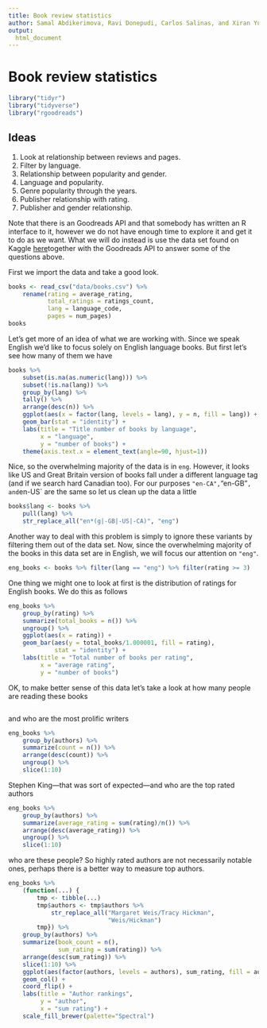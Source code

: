 ```yaml
---
title: Book review statistics
author: Samal Abdikerimova, Ravi Donepudi, Carlos Salinas, and Xiran Yu
output:
  html_document
---
```


# Book review statistics

```r
library("tidyr")
library("tidyverse")
library("rgoodreads")
```

[rgoodreads]: https://github.com/Famguy/rgoodreads
[goodreads-kaggle]: https://www.kaggle.com/jealousleopard/goodreadsbooks/
## Ideas

1. Look at relationship between reviews and pages.
2. Filter by language.
3. Relationship between popularity and gender.
4. Language and popularity.
5. Genre popularity through the years.
6. Publisher relationship with rating.
7. Publisher and gender relationship.


Note that there is an Goodreads API and that somebody has written an R interface
to it, however we do not have enough time to explore it and get it to do as we
want. What we will do instead is use the data set found on Kaggle [here][goodreads-kaggle]together with the Goodreads API to answer some of the questions above.

First we import the data and take a good look.

```r
books <- read_csv("data/books.csv") %>%
    rename(rating = average_rating,
           total_ratings = ratings_count,
           lang = language_code,
           pages = num_pages)
books
```

Let's get more of an idea of what we are working with. Since we speak English we'd like to focus solely on English language books. But first let's see how many of them we have

```r
books %>%
    subset(is.na(as.numeric(lang))) %>%
    subset(!is.na(lang)) %>%
    group_by(lang) %>%
    tally() %>%
    arrange(desc(n)) %>%
    ggplot(aes(x = factor(lang, levels = lang), y = n, fill = lang)) +
    geom_bar(stat = "identity") +
    labs(title = "Title number of books by language",
         x = "language",
         y = "number of books") +
    theme(axis.text.x = element_text(angle=90, hjust=1))
```

Nice, so the overwhelming majority of the data is in `eng`. However, it looks like US and Great Britain version of books fall under a different language tag (and if we search hard Canadian too). For our purposes `"en-CA", `"en-GB"`, and `en-US` are the same so let us clean up the data a little 

```r
books$lang <- books %>%
    pull(lang) %>%
    str_replace_all("en*(g|-GB|-US|-CA)", "eng")
```

Another way to deal with this problem is simply to ignore these variants by filtering them out of the data set. Now, since the overwhelming majority of the books in this data set are in English, we will focus our attention on `"eng"`.

```r
eng_books <- books %>% filter(lang == "eng") %>% filter(rating >= 3)
```

One thing we might one to look at first is the distribution of ratings for English books. We do this as follows 

```r
eng_books %>%
    group_by(rating) %>%
    summarize(total_books = n()) %>%
    ungroup() %>%
    ggplot(aes(x = rating)) +
    geom_bar(aes(y = total_books/1.000001, fill = rating),
             stat = "identity") +
    labs(title = "Total number of books per rating",
         x = "average rating",
         y = "number of books")
```

OK, to make better sense of this data let's take a look at how many people are reading these books

```r

```

and who are the most prolific writers

```r
eng_books %>%
    group_by(authors) %>%
    summarize(count = n()) %>%
    arrange(desc(count)) %>%
    ungroup() %>%
    slice(1:10)
```

Stephen King—that was sort of expected—and who are the top rated authors

```r
eng_books %>%
    group_by(authors) %>%
    summarize(average_rating = sum(rating)/n()) %>%
    arrange(desc(average_rating)) %>%
    ungroup() %>%
    slice(1:10)
```

who are these people? So highly rated authors are not necessarily notable ones, perhaps there is a better way to measure top authors.

```r
eng_books %>%
    (function(...) {
        tmp <- tibble(...)
        tmp$authors <- tmp$authors %>%
            str_replace_all("Margaret Weis/Tracy Hickman",
                            "Weis/Hickman")
        tmp}) %>%
    group_by(authors) %>%
    summarize(book_count = n(),
              sum_rating = sum(rating)) %>%
    arrange(desc(sum_rating)) %>%
    slice(1:10) %>%
    ggplot(aes(factor(authors, levels = authors), sum_rating, fill = authors)) +
    geom_col() +
    coord_flip() +
    labs(title = "Author rankings",
         y = "author",
         x = "sum rating") +
    scale_fill_brewer(palette="Spectral")
```
